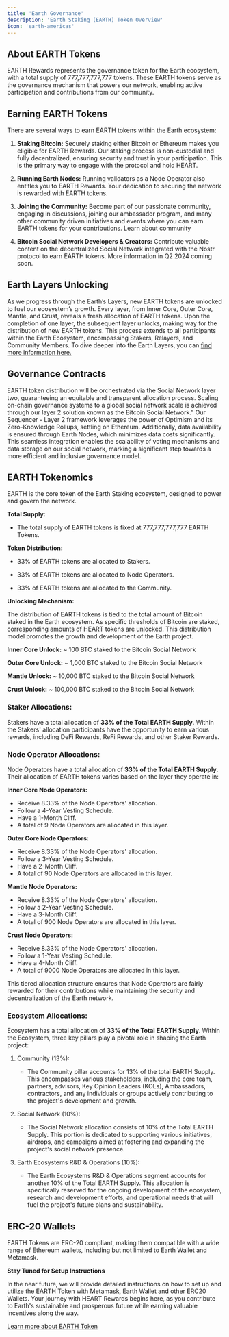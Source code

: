 ```yaml
---
title: 'Earth Governance'
description: 'Earth Staking (EARTH) Token Overview'
icon: 'earth-americas'
---
```

## About EARTH Tokens

EARTH Rewards represents the governance token for the Earth ecosystem, with a total supply of 777,777,777,777 tokens. These EARTH tokens serve as the governance mechanism that powers our network, enabling active participation and contributions from our community.

## Earning EARTH Tokens
There are several ways to earn EARTH tokens within the Earth ecosystem:

1. **Staking Bitcoin:** Securely staking either Bitcoin or Ethereum makes you eligible for EARTH Rewards. Our staking process is non-custodial and fully decentralized, ensuring security and trust in your participation. This is the primary way to engage with the protocol and hold HEART. 


2. **Running Earth Nodes:** Running validators as a Node Operator also entitles you to EARTH Rewards. Your dedication to securing the network is rewarded with EARTH tokens.  


3. **Joining the Community:** Become part of our passionate community, engaging in discussions, joining our ambassador program, and many other community driven initiatives and events where you can earn EARTH tokens for your contributions. Learn about community


4. **Bitcoin Social Network Developers & Creators:** Contribute valuable content on the decentralized Social Network integrated with the Nostr protocol to earn EARTH tokens. More information in Q2 2024 coming soon. 

## Earth Layers Unlocking

As we progress through the Earth’s Layers, new EARTH tokens are unlocked to fuel our ecosystem’s growth. Every layer, from Inner Core, Outer Core, Mantle, and Crust, reveals a fresh allocation of EARTH tokens. Upon the completion of one layer, the subsequent layer unlocks, making way for the distribution of new EARTH tokens. This process extends to all participants within the Earth Ecosystem, encompassing Stakers, Relayers, and Community Members. To dive deeper into the Earth Layers, you can [find more information here.](/earth-layers)

## Governance Contracts

EARTH token distribution will be orchestrated via the Social Network layer two, guaranteeing an equitable and transparent allocation process. Scaling on-chain governance systems to a global social network scale is achieved through our layer 2 solution known as the Bitcoin Social Network.” Our Sequencer - Layer 2 framework leverages the power of Optimism and its Zero-Knowledge Rollups, settling on Ethereum. Additionally, data availability is ensured through Earth Nodes, which minimizes data costs significantly. This seamless integration enables the scalability of voting mechanisms and data storage on our social network, marking a significant step towards a more efficient and inclusive governance model.

## EARTH Tokenomics

EARTH is the core token of the Earth Staking ecosystem, designed to power and govern the network.

**Total Supply:**

- The total supply of EARTH tokens is fixed at 777,777,777,777 EARTH Tokens.

**Token Distribution:**

- 33% of EARTH tokens are allocated to Stakers.

- 33% of EARTH tokens are allocated to Node Operators.

- 33% of EARTH tokens are allocated to the Community.

**Unlocking Mechanism:**

The distribution of EARTH tokens is tied to the total amount of Bitcoin staked in the Earth ecosystem. As specific thresholds of Bitcoin are staked, corresponding amounts of HEART tokens are unlocked. This distribution model promotes the growth and development of the Earth project.

**Inner Core Unlock:** ~ 100 BTC staked to the Bitcoin Social Network

**Outer Core Unlock:** ~ 1,000 BTC staked to the Bitcoin Social Network

**Mantle Unlock:** ~ 10,000 BTC staked to the Bitcoin Social Network

**Crust Unlock:** ~ 100,000 BTC staked to the Bitcoin Social Network

### Staker Allocations:

Stakers have a total allocation of **33% of the Total EARTH Supply**. Within the Stakers' allocation participants have the opportunity to earn various rewards, including DeFi Rewards, ReFi Rewards, and other Staker Rewards.

### Node Operator Allocations:
Node Operators have a total allocation of **33% of the Total EARTH Supply**. Their allocation of EARTH tokens varies based on the layer they operate in:

**Inner Core Node Operators:**
- Receive 8.33% of the Node Operators' allocation.
- Follow a 4-Year Vesting Schedule.
- Have a 1-Month Cliff.
- A total of 9 Node Operators are allocated in this layer.

**Outer Core Node Operators:**
- Receive 8.33% of the Node Operators' allocation.
- Follow a 3-Year Vesting Schedule.
- Have a 2-Month Cliff.
- A total of 90 Node Operators are allocated in this layer.

**Mantle Node Operators:**
- Receive 8.33% of the Node Operators' allocation.
- Follow a 2-Year Vesting Schedule.
- Have a 3-Month Cliff.
- A total of 900 Node Operators are allocated in this layer.

**Crust Node Operators:**
- Receive 8.33% of the Node Operators' allocation.
- Follow a 1-Year Vesting Schedule.
- Have a 4-Month Cliff.
- A total of 9000 Node Operators are allocated in this layer.

This tiered allocation structure ensures that Node Operators are fairly rewarded for their contributions while maintaining the security and decentralization of the Earth network.

### Ecosystem Allocations:

Ecosystem has a total allocation of **33% of the Total EARTH Supply**. Within the Ecosystem, three key pillars play a pivotal role in shaping the Earth project:

1. Community (13%):
    - The Community pillar accounts for 13% of the total EARTH Supply. This encompasses various stakeholders, including the core team, partners, advisors, Key Opinion Leaders (KOLs), Ambassadors, contractors, and any individuals or groups actively contributing to the project's development and growth.

2.  Social Network (10%):
    - The Social Network allocation consists of 10% of the Total EARTH Supply. This portion is dedicated to supporting various initiatives, airdrops, and campaigns aimed at fostering and expanding the project's social network presence.

3. Earth Ecosystems R&D & Operations (10%):

    - The Earth Ecosystems R&D & Operations segment accounts for another 10% of the Total EARTH Supply. This allocation is specifically reserved for the ongoing development of the ecosystem, research and development efforts, and operational needs that will fuel the project's future plans and sustainability.


## ERC-20 Wallets
EARTH Tokens are ERC-20 compliant, making them compatible with a wide range of Ethereum wallets, including but not limited to Earth Wallet and Metamask.

**Stay Tuned for Setup Instructions**

In the near future, we will provide detailed instructions on how to set up and utilize the EARTH Token with Metamask, Earth Wallet and other ERC20 Wallets. Your journey with HEART Rewards begins here, as you contribute to Earth's sustainable and prosperous future while earning valuable incentives along the way.

[Learn more about EARTH Token](TOKENS/earth-token)